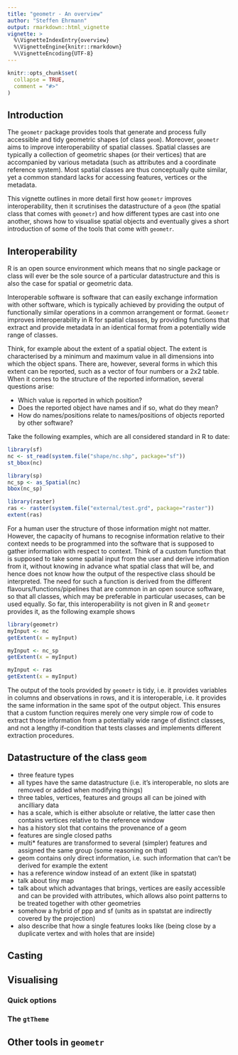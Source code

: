 ```yaml
---
title: "geometr - An overview"
author: "Steffen Ehrmann"
output: rmarkdown::html_vignette
vignette: >
  %\VignetteIndexEntry{overview}
  %\VignetteEngine{knitr::rmarkdown}
  %\VignetteEncoding{UTF-8}
---
```


```r
knitr::opts_chunk$set(
  collapse = TRUE,
  comment = "#>"
)
```

## Introduction
  
The `geometr` package provides tools that generate and process fully accessible and tidy geometric shapes (of class `geom`). Moreover, `geometr` aims to improve interoperability of spatial classes. Spatial classes are typically a collection of geometric shapes (or their vertices) that are accompanied by various metadata (such as attributes and a coordinate reference system). Most spatial classes are thus conceptually quite similar, yet a common standard lacks for accessing features, vertices or the metadata.

This vignette outlines in more detail first how `geometr` improves interoperability, then it scrutinises the datastructure of a `geom` (the spatial class that comes with `geometr`) and how different types are cast into one another, shows how to visualise spatial objects and eventually gives a short introduction of some of the tools that come with `geometr`.


## Interoperability

R is an open source environment which means that no single package or class will ever be the sole source of a particular datastructure and this is also the case for spatial or geometric data.

Interoperable software is software that can easily exchange information with other software, which is typically achieved by providing the output of functionally similar operations in a common arrangement or format.
`Geometr` improves interoperability in R for spatial classes, by providing functions that extract and provide metadata in an identical format from a potentially wide range of classes.

Think, for example about the extent of a spatial object.
The extent is characterised by a minimum and maximum value in all dimensions into which the object spans.
There are, however, several forms in which this extent can be reported, such as a vector of four numbers or a 2x2 table.
When it comes to the structure of the reported information, several questions arise:

* Which value is reported in which position?
* Does the reported object have names and if so, what do they mean?
* How do names/positions relate to names/positions of objects reported by other software?

Take the following examples, which are all considered standard in R to date:

```r
library(sf)
nc <- st_read(system.file("shape/nc.shp", package="sf"))
st_bbox(nc)

library(sp)
nc_sp <- as_Spatial(nc)
bbox(nc_sp)

library(raster)
ras <- raster(system.file("external/test.grd", package="raster"))
extent(ras)
```

For a human user the structure of those information might not matter.
However, the capacity of humans to recognise information relative to their context needs to be programmed into the software that is supposed to gather information with respect to context.
Think of a custom function that is supposed to take some spatial input from the user and derive information from it, without knowing in advance what spatial class that will be, and hence does not know how the output of the respective class should be interpreted.
The need for such a function is derived from the different flavours/functions/pipelines that are common in an open source software, so that all classes, which may be preferable in particular usecases, can be used equally.
So far, this interoperability is not given in R and `geometr` provides it, as the following example shows

```r
library(geometr)
myInput <- nc
getExtent(x = myInput)

myInput <- nc_sp
getExtent(x = myInput)

myInput <- ras
getExtent(x = myInput)
```

The output of the tools provided by `geometr` is tidy, i.e. it provides variables in columns and observations in rows, and it is interoperable, i.e. it provides the same information in the same spot of the output object.
This ensures that a custom function requires merely one very simple row of code to extract those information from a potentially wide range of distinct classes, and not a lengthy if-condition that tests classes and implements different extraction procedures.


## Datastructure of the class `geom`

- three feature types
- all types have the same datastructure (i.e. it's interoperable, no slots are removed or added when modifying things)
- three tables, vertices, features and groups all can be joined with ancilliary data
- has a scale, which is either absolute or relative, the latter case then contains vertices relative to the reference window
- has a history slot that contains the provenance of a geom
- features are single closed paths
- multi* features are transformed to several (simpler) features and assigned the same group (some reasoning on that)
- geom contains only direct information, i.e. such information that can't be derived for example the extent
- has a reference window instead of an extent (like in spatstat)
- talk about tiny map
- talk about which advantages that brings, vertices are easily accessible and can be provided with attributes, which allows also point patterns to be treated together with other geometries
- somehow a hybrid of ppp and sf (units as in spatstat are indirectly covered by the projection)
- also describe that how a single features looks like (being close by a duplicate vertex and with holes that are inside)


## Casting

## Visualising

### Quick options

### The `gtTheme`

## Other tools in `geometr`